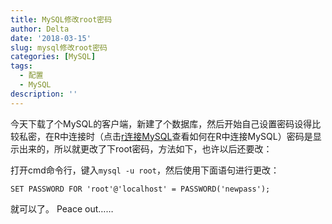 ```yaml
---
title: MySQL修改root密码
author: Delta
date: '2018-03-15'
slug: mysql修改root密码
categories: [MySQL]
tags:
  - 配置
  - MySQL
description: ''
---
```


今天下载了个MySQL的客户端，新建了个数据库，然后开始自己设置密码设得比较私密，在R中连接时（点击[r连接MySQL](2018-03-15-r连接mysql.html)查看如何在R中连接MySQL）密码是显示出来的，所以就更改了下root密码，方法如下，也许以后还要改：

打开cmd命令行，键入`mysql -u root`，然后使用下面语句进行更改：
```
SET PASSWORD FOR 'root'@'localhost' = PASSWORD('newpass');
```

就可以了。
Peace out……